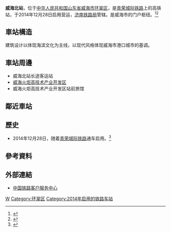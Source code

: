 {{Infobox China railway station
|车站名称 =威海北站
|图片 = Weihaibei Railway Station 0863.jpg
|图片介绍 = 拍摄于2019年10月1日
|车站名称拼音 = Weihaibei
|英文名称 = Weihaibei Railway Station<ref>{{Cite web |url=http://news.sina.com.cn/o/2012-09-18/080725196193.shtml |title=铁道部:火车站名含"东西南北"统一改用拼音 |accessdate=2016-07-19 |archive-date=2017-07-30 |archive-url=https://web.archive.org/web/20170730073100/http://news.sina.com.cn/o/2012-09-18/080725196193.shtml |dead-url=no }}</ref><ref>{{cite journal |author=[[铁道部运输局|铁道部运输局]] |journal = 铁路客货运输专刊 |year=2012 |issue=4 |title = 关于明确铁路车站站名英文译法的通知 |id = 运营运调电[2012]1911号 |page = 6}}</ref>
|车站代码 = 18671<ref>{{cite web|url=http://hyfw.12306.cn/hyinfo/action/FwcszsAction_index?type=1|title=营业站服务信息查询|publisher=[[中国铁路客户服务中心|中国铁路客户服务中心]]|accessdate=2017-04-05|archive-date=2016-11-06|archive-url=https://web.archive.org/web/20161106075157/http://hyfw.12306.cn/hyinfo/action/FwcszsAction_index?type=1|dead-url=no}}</ref>
|电报码 = WHK
|拼音码 = WHB
|车站位置 = [[山东省|山东省]][[威海市|威海市]][[环翠区|环翠区]]
|坐标 = {{coord|37|29|41.95|N|122|2|34.83|E|display=inline,title}}
|归属 =[[济南铁路局|济南铁路局]]
|线路 = [[青荣城际铁路|青荣城际铁路]]
|车站等级 = 
|月台数目 = 2
|股道数目 = 4
}}
'''威海北站'''，位于[[中华人民共和国|中华人民共和国]][[山东省|山东省]][[威海市|威海市]][[环翠区|环翠区]]，是[[青荣城际铁路|青荣城际铁路]]上的高铁站，于2014年12月28日启用营运，[[济南铁路局|济南铁路局]]管辖。是威海市的门户枢纽。<ref>{{Cite web |url=http://news.iqilu.com/shandong/yuanchuang/2014/1230/2263701.shtml |title=记者探访威海北站 站内三层站外公交停车岛一应俱全 |access-date=2016-04-14 |archive-date=2020-03-30 |archive-url=https://web.archive.org/web/20200330211058/http://news.iqilu.com/shandong/yuanchuang/2014/1230/2263701.shtml |dead-url=no }}</ref><ref>{{Cite web |url=http://www.sd.xinhuanet.com/wh/2014-12/25/c_1113769359_2.htm |title=青荣城际高铁探访:在威海北站坐城铁一点也不麻烦 |access-date=2016-04-14 |archive-date=2014-12-31 |archive-url=https://web.archive.org/web/20141231140652/http://www.sd.xinhuanet.com/wh/2014-12/25/c_1113769359_2.htm |dead-url=yes }}</ref>
==車站構造==
建筑设计以体现海滨文化为主线，以现代风格体现威海市港口城市的基调。
==車站周邊==
* 威海北站长途客运站
* [[威海火炬高技术产业开发区|威海火炬高技术产业开发区]]
* 威海火炬高技术产业开发区站前旅馆
== 鄰近車站 ==
{{start rail box|[[中国高速铁路|中国高速铁路]]}}
{{s-inop|[[牟平站|牟平]]|往 [[青岛北站|青岛北]]}}
{{s-line|[[青荣城际铁路|青荣城际铁路]]}}
{{s-inop|[[威海站|威海]]|往 [[荣成站|荣成]]}}
{{s-end}}
==歷史==
* 2014年12月28日，随着[[青荣城际铁路|青荣城际铁路]]通车启用。<ref>{{Cite web |url=http://news.focus.cn/weihai/2014-12-26/5912438.html |title=各项工程基本完工 威海北站“扫尾”待通车 |access-date=2016-04-14 |archive-date=2019-05-19 |archive-url=https://web.archive.org/web/20190519012624/http://news.focus.cn/weihai/2014-12-26/5912438.html |dead-url=no }}</ref>
==參考資料==
{{reflist}}
==外部連結==
* [http://www.12306.cn/mormhweb/ 中国铁路客户服务中心]{{Wayback|url=http://www.12306.cn/mormhweb/ |date=20180205163941 }}
{{China-rail-stub}}
{{青荣城际铁路}}
[[Category:威海市铁路车站|W]]
[[Category:环翠区|Category:环翠区]]
[[Category:2014年启用的铁路车站|Category:2014年启用的铁路车站]]